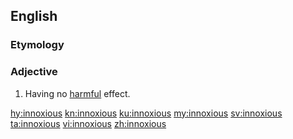 ==English==

===Etymology===
{{prefix|en|in|noxious}}

===Adjective===
{{head|en|adjective}}

# Having no [[harmful]] effect.

[[hy:innoxious]]
[[kn:innoxious]]
[[ku:innoxious]]
[[my:innoxious]]
[[sv:innoxious]]
[[ta:innoxious]]
[[vi:innoxious]]
[[zh:innoxious]]